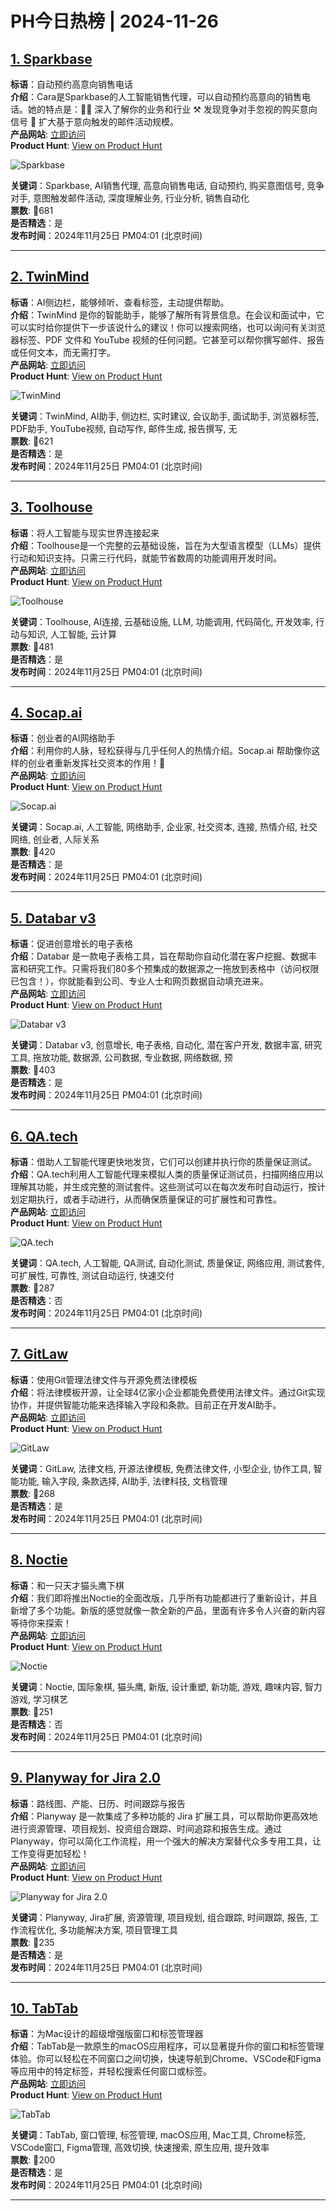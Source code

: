 # PH今日热榜 | 2024-11-26  

## [1. Sparkbase](https://www.producthunt.com/posts/sparkbase?utm_campaign=producthunt-api&utm_medium=api-v2&utm_source=Application%3A+ph-daily+%28ID%3A+150577%29)  
**标语**：自动预约高意向销售电话  
**介绍**：Cara是Sparkbase的人工智能销售代理，可以自动预约高意向的销售电话。她的特点是：🕵️‍♀️ 深入了解你的业务和行业 ⚒️ 发现竞争对手忽视的购买意向信号 🚀 扩大基于意向触发的邮件活动规模。  
**产品网站**: [立即访问](https://www.producthunt.com/r/F3RISJPNU5YXPX?utm_campaign=producthunt-api&utm_medium=api-v2&utm_source=Application%3A+ph-daily+%28ID%3A+150577%29)  
**Product Hunt**: [View on Product Hunt](https://www.producthunt.com/posts/sparkbase?utm_campaign=producthunt-api&utm_medium=api-v2&utm_source=Application%3A+ph-daily+%28ID%3A+150577%29)  

![Sparkbase](https://ph-files.imgix.net/52d66501-e1ce-42d5-96e3-4b2718ed692a.png?auto=format&fit=crop&frame=1&h=512&w=1024)  

**关键词**：Sparkbase, AI销售代理, 高意向销售电话, 自动预约, 购买意图信号, 竞争对手, 意图触发邮件活动, 深度理解业务, 行业分析, 销售自动化  
**票数**: 🔺681  
**是否精选**：是  
**发布时间**：2024年11月25日 PM04:01 (北京时间)  

---  

## [2. TwinMind](https://www.producthunt.com/posts/twinmind?utm_campaign=producthunt-api&utm_medium=api-v2&utm_source=Application%3A+ph-daily+%28ID%3A+150577%29)  
**标语**：AI侧边栏，能够倾听、查看标签，主动提供帮助。  
**介绍**：TwinMind 是你的智能助手，能够了解所有背景信息。在会议和面试中，它可以实时给你提供下一步该说什么的建议！你可以搜索网络，也可以询问有关浏览器标签、PDF 文件和 YouTube 视频的任何问题。它甚至可以帮你撰写邮件、报告或任何文本，而无需打字。  
**产品网站**: [立即访问](https://www.producthunt.com/r/6O5LBTYMUHKGDM?utm_campaign=producthunt-api&utm_medium=api-v2&utm_source=Application%3A+ph-daily+%28ID%3A+150577%29)  
**Product Hunt**: [View on Product Hunt](https://www.producthunt.com/posts/twinmind?utm_campaign=producthunt-api&utm_medium=api-v2&utm_source=Application%3A+ph-daily+%28ID%3A+150577%29)  

![TwinMind](https://ph-files.imgix.net/05d51045-ba73-46e1-b026-6bdee8ab42b7.png?auto=format&fit=crop&frame=1&h=512&w=1024)  

**关键词**：TwinMind, AI助手, 侧边栏, 实时建议, 会议助手, 面试助手, 浏览器标签, PDF助手, YouTube视频, 自动写作, 邮件生成, 报告撰写, 无  
**票数**: 🔺621  
**是否精选**：是  
**发布时间**：2024年11月25日 PM04:01 (北京时间)  

---  

## [3. Toolhouse](https://www.producthunt.com/posts/toolhouse?utm_campaign=producthunt-api&utm_medium=api-v2&utm_source=Application%3A+ph-daily+%28ID%3A+150577%29)  
**标语**：将人工智能与现实世界连接起来  
**介绍**：Toolhouse是一个完整的云基础设施，旨在为大型语言模型（LLMs）提供行动和知识支持。只需三行代码，就能节省数周的功能调用开发时间。  
**产品网站**: [立即访问](https://www.producthunt.com/r/Z3OSVR3IGVA5FN?utm_campaign=producthunt-api&utm_medium=api-v2&utm_source=Application%3A+ph-daily+%28ID%3A+150577%29)  
**Product Hunt**: [View on Product Hunt](https://www.producthunt.com/posts/toolhouse?utm_campaign=producthunt-api&utm_medium=api-v2&utm_source=Application%3A+ph-daily+%28ID%3A+150577%29)  

![Toolhouse](https://ph-files.imgix.net/49cffe08-ecc5-402a-a6da-0f0c49523b50.png?auto=format&fit=crop&frame=1&h=512&w=1024)  

**关键词**：Toolhouse, AI连接, 云基础设施, LLM, 功能调用, 代码简化, 开发效率, 行动与知识, 人工智能, 云计算  
**票数**: 🔺481  
**是否精选**：是  
**发布时间**：2024年11月25日 PM04:01 (北京时间)  

---  

## [4. Socap.ai](https://www.producthunt.com/posts/socap-ai-2?utm_campaign=producthunt-api&utm_medium=api-v2&utm_source=Application%3A+ph-daily+%28ID%3A+150577%29)  
**标语**：创业者的AI网络助手  
**介绍**：利用你的人脉，轻松获得与几乎任何人的热情介绍。Socap.ai 帮助像你这样的创业者重新发挥社交资本的作用！🤝  
**产品网站**: [立即访问](https://www.producthunt.com/r/46OWUQW62XXHZV?utm_campaign=producthunt-api&utm_medium=api-v2&utm_source=Application%3A+ph-daily+%28ID%3A+150577%29)  
**Product Hunt**: [View on Product Hunt](https://www.producthunt.com/posts/socap-ai-2?utm_campaign=producthunt-api&utm_medium=api-v2&utm_source=Application%3A+ph-daily+%28ID%3A+150577%29)  

![Socap.ai](https://ph-files.imgix.net/46dcec63-07fe-45cc-862f-68774a4fd93e.png?auto=format&fit=crop&frame=1&h=512&w=1024)  

**关键词**：Socap.ai, 人工智能, 网络助手, 企业家, 社交资本, 连接, 热情介绍, 社交网络, 创业者, 人际关系  
**票数**: 🔺420  
**是否精选**：是  
**发布时间**：2024年11月25日 PM04:01 (北京时间)  

---  

## [5. Databar v3](https://www.producthunt.com/posts/databar-v3?utm_campaign=producthunt-api&utm_medium=api-v2&utm_source=Application%3A+ph-daily+%28ID%3A+150577%29)  
**标语**：促进创意增长的电子表格  
**介绍**：Databar 是一款电子表格工具，旨在帮助你自动化潜在客户挖掘、数据丰富和研究工作。只需将我们80多个预集成的数据源之一拖放到表格中（访问权限已包含！），你就能看到公司、专业人士和网页数据自动填充进来。  
**产品网站**: [立即访问](https://www.producthunt.com/r/HKQ7FZQYUGMPOU?utm_campaign=producthunt-api&utm_medium=api-v2&utm_source=Application%3A+ph-daily+%28ID%3A+150577%29)  
**Product Hunt**: [View on Product Hunt](https://www.producthunt.com/posts/databar-v3?utm_campaign=producthunt-api&utm_medium=api-v2&utm_source=Application%3A+ph-daily+%28ID%3A+150577%29)  

![Databar v3](https://ph-files.imgix.net/a61e86ad-c572-443d-8fd9-5a4ba2064c61.png?auto=format&fit=crop&frame=1&h=512&w=1024)  

**关键词**：Databar v3, 创意增长, 电子表格, 自动化, 潜在客户开发, 数据丰富, 研究工具, 拖放功能, 数据源, 公司数据, 专业数据, 网络数据, 预  
**票数**: 🔺403  
**是否精选**：是  
**发布时间**：2024年11月25日 PM04:01 (北京时间)  

---  

## [6. QA.tech](https://www.producthunt.com/posts/qa-tech?utm_campaign=producthunt-api&utm_medium=api-v2&utm_source=Application%3A+ph-daily+%28ID%3A+150577%29)  
**标语**：借助人工智能代理更快地发货，它们可以创建并执行你的质量保证测试。  
**介绍**：QA.tech利用人工智能代理来模拟人类的质量保证测试员，扫描网络应用以理解其功能，并生成完整的测试套件。这些测试可以在每次发布时自动运行，按计划定期执行，或者手动进行，从而确保质量保证的可扩展性和可靠性。  
**产品网站**: [立即访问](https://www.producthunt.com/r/RQOBYNXKS2HP5V?utm_campaign=producthunt-api&utm_medium=api-v2&utm_source=Application%3A+ph-daily+%28ID%3A+150577%29)  
**Product Hunt**: [View on Product Hunt](https://www.producthunt.com/posts/qa-tech?utm_campaign=producthunt-api&utm_medium=api-v2&utm_source=Application%3A+ph-daily+%28ID%3A+150577%29)  

![QA.tech](https://ph-files.imgix.net/f21feac3-7bd7-4bc9-a730-67037fce00ef.png?auto=format&fit=crop&frame=1&h=512&w=1024)  

**关键词**：QA.tech, 人工智能, QA测试, 自动化测试, 质量保证, 网络应用, 测试套件, 可扩展性, 可靠性, 测试自动运行, 快速交付  
**票数**: 🔺287  
**是否精选**：否  
**发布时间**：2024年11月25日 PM04:01 (北京时间)  

---  

## [7. GitLaw](https://www.producthunt.com/posts/gitlaw?utm_campaign=producthunt-api&utm_medium=api-v2&utm_source=Application%3A+ph-daily+%28ID%3A+150577%29)  
**标语**：使用Git管理法律文件与开源免费法律模板  
**介绍**：将法律模板开源，让全球4亿家小企业都能免费使用法律文件。通过Git实现协作，并提供智能功能来选择输入字段和条款。目前正在开发AI助手。  
**产品网站**: [立即访问](https://www.producthunt.com/r/LQMI6AM72Z6YCR?utm_campaign=producthunt-api&utm_medium=api-v2&utm_source=Application%3A+ph-daily+%28ID%3A+150577%29)  
**Product Hunt**: [View on Product Hunt](https://www.producthunt.com/posts/gitlaw?utm_campaign=producthunt-api&utm_medium=api-v2&utm_source=Application%3A+ph-daily+%28ID%3A+150577%29)  

![GitLaw](https://ph-files.imgix.net/7c8fe21e-6d7b-40ab-8aaa-691429de3ab4.png?auto=format&fit=crop&frame=1&h=512&w=1024)  

**关键词**：GitLaw, 法律文档, 开源法律模板, 免费法律文件, 小型企业, 协作工具, 智能功能, 输入字段, 条款选择, AI助手, 法律科技, 文档管理  
**票数**: 🔺268  
**是否精选**：是  
**发布时间**：2024年11月25日 PM04:01 (北京时间)  

---  

## [8. Noctie](https://www.producthunt.com/posts/noctie-2?utm_campaign=producthunt-api&utm_medium=api-v2&utm_source=Application%3A+ph-daily+%28ID%3A+150577%29)  
**标语**：和一只天才猫头鹰下棋  
**介绍**：我们即将推出Noctie的全面改版，几乎所有功能都进行了重新设计，并且新增了多个功能。新版的感觉就像一款全新的产品，里面有许多令人兴奋的新内容等待你来探索！  
**产品网站**: [立即访问](https://www.producthunt.com/r/5UCHH4LXQ4LSPC?utm_campaign=producthunt-api&utm_medium=api-v2&utm_source=Application%3A+ph-daily+%28ID%3A+150577%29)  
**Product Hunt**: [View on Product Hunt](https://www.producthunt.com/posts/noctie-2?utm_campaign=producthunt-api&utm_medium=api-v2&utm_source=Application%3A+ph-daily+%28ID%3A+150577%29)  

![Noctie](https://ph-files.imgix.net/92c451c4-52cc-4f9b-a54f-856fbd869ca0.png?auto=format&fit=crop&frame=1&h=512&w=1024)  

**关键词**：Noctie, 国际象棋, 猫头鹰, 新版, 设计重塑, 新功能, 游戏, 趣味内容, 智力游戏, 学习棋艺  
**票数**: 🔺251  
**是否精选**：否  
**发布时间**：2024年11月25日 PM04:01 (北京时间)  

---  

## [9. Planyway for Jira 2.0](https://www.producthunt.com/posts/planyway-for-jira-2-0?utm_campaign=producthunt-api&utm_medium=api-v2&utm_source=Application%3A+ph-daily+%28ID%3A+150577%29)  
**标语**：路线图、产能、日历、时间跟踪与报告  
**介绍**：Planyway 是一款集成了多种功能的 Jira 扩展工具，可以帮助你更高效地进行资源管理、项目规划、投资组合跟踪、时间追踪和报告生成。通过 Planyway，你可以简化工作流程，用一个强大的解决方案替代众多专用工具，让工作变得更加轻松！  
**产品网站**: [立即访问](https://www.producthunt.com/r/P6FQKJ6ZTENZNO?utm_campaign=producthunt-api&utm_medium=api-v2&utm_source=Application%3A+ph-daily+%28ID%3A+150577%29)  
**Product Hunt**: [View on Product Hunt](https://www.producthunt.com/posts/planyway-for-jira-2-0?utm_campaign=producthunt-api&utm_medium=api-v2&utm_source=Application%3A+ph-daily+%28ID%3A+150577%29)  

![Planyway for Jira 2.0](https://ph-files.imgix.net/6cc71a39-86b0-4d30-9ca4-238672e5f049.jpeg?auto=format&fit=crop&frame=1&h=512&w=1024)  

**关键词**：Planyway, Jira扩展, 资源管理, 项目规划, 组合跟踪, 时间跟踪, 报告, 工作流程优化, 多功能解决方案, 项目管理工具  
**票数**: 🔺235  
**是否精选**：是  
**发布时间**：2024年11月25日 PM04:01 (北京时间)  

---  

## [10. TabTab](https://www.producthunt.com/posts/tabtab-2?utm_campaign=producthunt-api&utm_medium=api-v2&utm_source=Application%3A+ph-daily+%28ID%3A+150577%29)  
**标语**：为Mac设计的超级增强版窗口和标签管理器  
**介绍**：TabTab是一款原生的macOS应用程序，可以显著提升你的窗口和标签管理体验。你可以轻松在不同窗口之间切换，快速导航到Chrome、VSCode和Figma等应用中的特定标签，并轻松搜索任何窗口或标签。  
**产品网站**: [立即访问](https://www.producthunt.com/r/SUCQQQ5OUWSPBZ?utm_campaign=producthunt-api&utm_medium=api-v2&utm_source=Application%3A+ph-daily+%28ID%3A+150577%29)  
**Product Hunt**: [View on Product Hunt](https://www.producthunt.com/posts/tabtab-2?utm_campaign=producthunt-api&utm_medium=api-v2&utm_source=Application%3A+ph-daily+%28ID%3A+150577%29)  

![TabTab](https://ph-files.imgix.net/2a94ff01-3394-4944-824f-8769ba465cce.png?auto=format&fit=crop&frame=1&h=512&w=1024)  

**关键词**：TabTab, 窗口管理, 标签管理, macOS应用, Mac工具, Chrome标签, VSCode窗口, Figma管理, 高效切换, 快速搜索, 原生应用, 提升效率  
**票数**: 🔺200  
**是否精选**：是  
**发布时间**：2024年11月25日 PM04:01 (北京时间)  

---  

